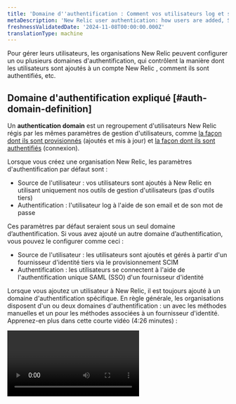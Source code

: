 ```yaml
---
title: 'Domaine d''authentification : Comment vos utilisateurs log et sont gérés'
metaDescription: 'New Relic user authentication: how users are added, SAML SSO, SCIM, automated user management, and more.'
freshnessValidatedDate: '2024-11-08T00:00:00.000Z'
translationType: machine
---
```


Pour gérer leurs utilisateurs, les organisations New Relic peuvent configurer un ou plusieurs domaines d&apos;authentification, qui contrôlent la manière dont les utilisateurs sont ajoutés à un compte New Relic , comment ils sont authentifiés, etc.

## Domaine d&apos;authentification expliqué [#auth-domain-definition]

Un <DNT>**authentication domain**</DNT> est un regroupement d&apos;utilisateurs New Relic régis par les mêmes paramètres de gestion d&apos;utilisateurs, comme [la façon dont ils sont provisionnés](#source-users) (ajoutés et mis à jour) et [la façon dont ils sont authentifiés](#authentication) (connexion).

Lorsque vous créez une organisation New Relic, les paramètres d&apos;authentification par défaut sont :

* Source de l&apos;utilisateur : vos utilisateurs sont ajoutés à New Relic en utilisant uniquement nos outils de gestion d&apos;utilisateurs (pas d&apos;outils tiers)
* Authentification : l&apos;utilisateur log à l&apos;aide de son email et de son mot de passe

Ces paramètres par défaut seraient sous un seul domaine d’authentification. Si vous avez ajouté un autre domaine d’authentification, vous pouvez le configurer comme ceci :

* Source de l&apos;utilisateur : les utilisateurs sont ajoutés et gérés à partir d&apos;un fournisseur d&apos;identité tiers via le provisionnement SCIM
* Authentification : les utilisateurs se connectent à l&apos;aide de l&apos;authentification unique SAML (SSO) d&apos;un fournisseur d&apos;identité

Lorsque vous ajoutez un utilisateur à New Relic, il est toujours ajouté à un domaine d&apos;authentification spécifique. En règle générale, les organisations disposent d&apos;un ou deux domaines d&apos;authentification : un avec les méthodes manuelles et un pour les méthodes associées à un fournisseur d&apos;identité. Apprenez-en plus dans cette courte vidéo (4:26 minutes) :

<Video id="Z00-KzGh2XY" type="youtube" />

## Exigences [#requirements]

Pour gérer le domaine d’authentification :

* Votre organisation doit être soit [Pro soit édition Enterprise](https://newrelic.com/pricing) pour avoir un domaine d&apos;authentification modifiable.

* Pour visualiser ou modifier le domaine d&apos;authentification, un utilisateur doit :

  * Avoir un [type d&apos;utilisateur](/docs/accounts/accounts-billing/new-relic-one-user-management/user-type) d&apos;utilisateur principal ou d&apos;utilisateur de plateforme complète.
  * Soyez dans un groupe avec le [paramètre d&apos;administration<DNT>**Authentication domain**</DNT> ](/docs/accounts/accounts-billing/new-relic-one-user-management/user-management-concepts#admin-settings).

* Le provisionnement SCIM, également connu sous le nom de gestion automatisée des utilisateurs, nécessite Pro ou l&apos;édition Enterprise. [En savoir plus sur les exigences.](/docs/accounts/accounts/automated-user-management/automated-user-provisioning-single-sign)

* SAML SSO nécessite une [édition payante](/docs/accounts/accounts-billing/new-relic-one-pricing-billing/new-relic-one-pricing-billing#editions). Notre support SAML SSO comprend :

  * <DNT>
      Active Directory Federation Services (ADFS)
    </DNT>

  * <DNT>
      Auth0
    </DNT>

  * <DNT>
      Azure AD (Microsoft Azure Active Directory)
    </DNT>

  * <DNT>
      Google
    </DNT>

  * <DNT>
      Okta
    </DNT>

  * <DNT>
      OneLogin
    </DNT>

  * <DNT>
      Ping Identity
    </DNT>

  * <DNT>
      Salesforce
    </DNT>

  * Prise en charge générique pour les systèmes SSO utilisant SAML 2.0

## Créer et configurer un domaine d&apos;authentification [#ui]

Si vous remplissez les [conditions](#requirements), vous pouvez ajouter et gérer un domaine d&apos;authentification.

Pour visualiser et configurer le domaine d&apos;authentification : depuis le [menu utilisateur](/docs/accounts/accounts-billing/general-account-settings/intro-account-settings), allez à <DNT>**Administration &gt; Authentication domains**</DNT>.

Si vous avez un domaine existant, ils seront dans le tableau. Notez que la plupart des organisations auront, au maximum, deux ou trois domaines : un avec les paramètres manuels par défaut et un ou deux pour les paramètres associés au fournisseur d&apos;identité.

Pour créer un nouveau domaine à partir de la page UI du domaine d’authentification, cliquez sur <DNT>**Create authentication domain**</DNT>. Pour gérer ou supprimer un domaine d’authentification, sélectionnez l’élément de menu pour chaque domaine d’authentification.

## Passer à un autre domaine [#switch]

Si vous avez des enregistrements d&apos;utilisateur dans plusieurs domaines d&apos;authentification, vous pouvez [basculer entre les domaines](/docs/accounts/accounts-billing/account-setup/multiple-logins-found).

## Source de l&apos;utilisateur : comment vos utilisateurs sont ajoutés et gérés [#source-users]

<Callout variant="tip">
  * Pour une introduction à nos offres SAML SSO et SCIM, consultez [Premiers pas avec SSO et SCIM](/docs/accounts/accounts-billing/new-relic-one-user-management/introduction-saml-scim).
  * Nous vous recommandons d&apos;envisager d&apos;implémenter [la capture de domaines](/docs/accounts/accounts-billing/account-setup/domain-capture/) qui vous permet d&apos;ajouter automatiquement des utilisateurs à votre organisation en fonction de leur domaine de messagerie. Cela empêche l&apos;utilisateur de s&apos;inscrire accidentellement sur New Relic et de créer une organisation New Relic inutile et indésirable. Cette fonctionnalité est disponible pour les comptes Pro et Entreprise.
</Callout>

Depuis l&apos;[ UI du domaine d&apos;authentification](#ui), vous pouvez définir l&apos;une des deux options pour la source de votre utilisateur :

* <DNT>**Manual**</DNT> (par défaut) : cela signifie que vos utilisateurs sont ajoutés manuellement à New Relic à partir de l&apos;[UI<DNT>**User management**</DNT> ](/docs/accounts/accounts-billing/new-relic-one-user-management/user-management-ui-and-tasks#where).
* <DNT>**SCIM:**</DNT> Notre fonctionnalité de gestion automatisée des utilisateurs vous permet d&apos;utiliser le provisionnement SCIM pour importer et gérer les utilisateurs de votre fournisseur d&apos;identité.

Remarques sur ces paramètres :

* Vous ne pouvez pas basculer <DNT>**Source of users**</DNT>. Cela signifie que si vous souhaitez modifier cela pour un domaine d&apos;authentification déjà configuré, vous devrez en créer un nouveau.
* Lorsque vous activez SCIM pour la première fois, le jeton du porteur est généré et affiché une seule fois. Si vous devez visualiser un jeton porteur ultérieurement, la seule façon de le faire est d&apos;en générer un nouveau, ce qui invalidera l&apos;ancien et toute intégration utilisant l&apos;ancien jeton.

Pour savoir comment configurer SCIM, voir [Gestion automatisée des utilisateurs](/docs/accounts/accounts/automated-user-management/automated-user-provisioning-single-sign).

### Méthode de gestion du type d&apos;utilisateur [#user-upgrade]

Dans le <DNT>**Authentication Domain UI**</DNT>, si vous avez sélectionné SCIM comme méthode de provisionnement de l&apos;utilisateur, vous avez deux options pour la gestion [du type d&apos;utilisateur](/docs/accounts/accounts-billing/new-relic-one-user-management/user-type) de votre utilisateur :

* <DNT>**Manage user type in New Relic**</DNT>:Il s&apos;agit de l&apos;option par défaut. Il vous permet de gérer le type d&apos;utilisateur de votre utilisateur depuis New Relic.
* <DNT>**Manage user type with SCIM**</DNT>: L&apos;activation de cette option signifie que vous ne pouvez plus gérer le type d&apos;utilisateur depuis New Relic. Vous ne pourrez le modifier et le gérer qu&apos;à partir de votre fournisseur d&apos;identité.

En savoir plus sur ces deux options :

<CollapserGroup>
  <Collapser id="manage-user-type-new-relic" title="Gérer le type d'utilisateur dans New Relic (par défaut)">
    La manière par défaut de gérer le type d&apos;utilisateur de votre utilisateur est à partir de New Relic UI l&apos;. Il s&apos;agit de l&apos;option que vous utiliseriez si vous ne [gérez pas le type d&apos;utilisateur via SCIM](#manage-user-type-scim). Les options de gestion régies par celle-ci comprennent :

    * La possibilité de modifier le type d&apos;utilisateur dans l&apos;[UI<DNT>**User management**</DNT> ](/docs/accounts/accounts-billing/new-relic-one-user-management/user-management-ui-and-tasks#where).
    * La possibilité de [gérer la manière dont requests de mise à niveau de type utilisateur sont traitées](#other-settings).
  </Collapser>

  <Collapser id="manage-user-type-scim" title="Gérer le type d'utilisateur avec SCIM">
    Notre [SCIM API](/docs/accounts/accounts/automated-user-management/tutorial-manage-users-groups-scim#manage-user-type) vous permet de gérer le type d&apos;utilisateur à partir de votre fournisseur d&apos;identité plutôt que dans l&apos;UI de gestion des utilisateurs de New Relic. <DNT>**When you enable this, you can no longer change or manage your users&apos; user type from New Relic.**</DNT>

    Pour activer ce paramètre :

    1. Assurez-vous que votre domaine d&apos;authentification <DNT>**Source of users**</DNT> doit avoir [SCIM activé](#source-users).
    2. Suivez les instructions en fonction de votre fournisseur d’identité :

    * Okta : suivez le guide de configuration de l&apos;application Okta SCIM et SSO [ici](/docs/accounts/accounts/automated-user-management/okta-scimsso-application-configuration).
    * Azure Active Directory : reportez-vous à la discussion du forum New Relic sur la configuration Azure AD pour SCIM avec les types d’utilisateur [ici](https://forum.newrelic.com/s/hubtopic/aAX8W0000008d6MWAQ/relic-solution-make-full-core-basic-users-in-azure-active-directory-w-scim).
    * Autres fournisseurs d’identité : utilisez nos spécifications de type d’utilisateur API SCIM pour configurer votre fournisseur afin d’envoyer des informations de type d’utilisateur à New Relic [ici](/docs/accounts/accounts/automated-user-management/tutorial-manage-users-groups-scim/#manage-user-type).

    Comment requests de mise à niveau des utilisateurs sont traitées :

    * Lorsque vous activez <DNT>**Manage user type with SCIM**</DNT>, l&apos;option par défaut est que les utilisateurs avec un accès limité par type d&apos;utilisateur voient un message indiquant qu&apos;ils doivent contacter leur responsable ou leur service informatique pour mettre à niveau et débloquer davantage d&apos;accès.
    * En option, vous pouvez personnaliser ce message et ajouter un lien vers une page personnalisée. Par exemple, vous pouvez ajouter un message personnalisé expliquant comment contacter une personne ou un service spécifique. Vous pouvez également utiliser nos [spécifications API SCIM](/docs/accounts/accounts/automated-user-management/tutorial-manage-users-groups-scim/#manage-user-type) pour configurer une implémentation qui gère par programmation requests de mise à niveau des utilisateurs et modifie automatiquement le type de votre utilisateur.
  </Collapser>
</CollapserGroup>

## Authentification : comment votre utilisateur log [#authentication]

La méthode d&apos;authentification est la manière dont l&apos;utilisateur New Relic log à New Relic. Tous les utilisateurs d&apos;un domaine d&apos;authentification ont une seule méthode d&apos;authentification. Il existe deux options d&apos;authentification :

* Nom d&apos;utilisateur/mot de passe (par défaut) : Votre identifiant d&apos;utilisateur log via email et mot de passe.
* SAML SSO: Votre utilisateur log connecte via SAML single sign-on (SSO) en utilisant votre fournisseur d&apos;identité. Pour savoir comment configurer cela, continuez à lire.

### Configurer l&apos;authentification SSO SAML [#saml]

Avant d&apos;activer SAML SSO à l&apos;aide des instructions ci-dessous, voici quelques éléments à comprendre et à prendre en compte :

* Pensez à lire [une introduction à New Relic SSO et SCIM](/docs/accounts/accounts-billing/new-relic-one-user-management/introduction-saml-scim).
* Pensez à revoir les [exigences SSO SAML](#requirements).
* Pensez à regarder une [vidéo expliquant comment configurer SAML SSO](https://www.youtube.com/watch?v=uFjqCQcSo8g).
* Notez que votre utilisateur compatible SSOne recevra pas de notification de vérification par e-mail de New Relic car les informations de connexion et de mot de passe sont gérées par votre fournisseur d&apos;identité.
* Consultez la documentation de votre fournisseur d&apos;identité, car elle peut contenir des instructions spécifiques à New Relic.

1. Si vous configurez le provisionnement SCIM :

   * Si vous utilisez Azure, Okta ou OneLogin, suivez d’abord ces procédures : [Azure](/docs/accounts/accounts/automated-user-management/azure-ad-scimsso-application-configuration/) | [OneLogin](/docs/accounts/accounts/automated-user-management/onelogin-scimsso-application-configuration/) | [Okta](/docs/accounts/accounts/automated-user-management/okta-scimsso-application-configuration/).
   * Si vous utilisez un autre fournisseur d’identité, suivez les procédures SAML ci-dessous et utilisez notre [API SCIM](/docs/accounts/accounts/automated-user-management/scim-support-automated-user-management/) pour activer SCIM.

2. Si <DNT>**only**</DNT> souhaitez activer SAML SSO et non SCIM, et si vous utilisez Azure, Okta ou OneLogin, suivez ces instructions pour configurer l&apos;application concernée :

   <CollapserGroup>
     <Collapser id="azure" title="Application Azure">
       Azure AD fournit une galerie application , qui comprend diverses intégrations pour Azure AD, y compris celles proposées par New Relic . Ajoutez l’ New Relic SCIM/SSO application à votre liste d’applications.

       1. Accédez au centre d’administration Azure Active Directory et connectez-vous si nécessaire. [aad.portal.azure.com/](https://aad.portal.azure.com/)
       2. Cliquez sur <DNT>**All services**</DNT> dans le menu de gauche.
       3. Dans le volet principal, cliquez sur <DNT>**Enterprise applications**</DNT>.
       4. Cliquez sur <DNT>**+New application**</DNT>.
       5. Retrouvez notre SCIM/SSO application en saisissant <DNT>**New Relic**</DNT> dans le nom champ de recherche, et cliquez sur l&apos;application <DNT>**New Relic by organization**</DNT> (et <DNT>**New Relic by account**</DNT> non).
       6. Cliquez sur <DNT>**Add**</DNT>.
     </Collapser>

     <Collapser id="Okta" title="Application Okta">
       Ajoutez l’ New Relic SCIM/SSO application à votre application Okta.

       1. Accédez à [okta.com/](https://www.okta.com/) et connectez-vous avec un compte disposant des autorisations d’administrateur.
       2. Depuis la page d’accueil d’Okta, cliquez sur <DNT>**Admin**</DNT>.
       3. Depuis l&apos;administrateur Okta <DNT>**Dashboard**</DNT>, choisissez la page <DNT>**Applications**</DNT> .
       4. Cliquez sur <DNT>**Browse app catalog**</DNT>, puis recherchez et sélectionnez « New Relic par organisation ».
       5. Depuis la page New Relic par organisation, cliquez sur <DNT>**Add**</DNT>.
       6. Depuis la page Ajouter New Relic par organisation, cochez les deux cases <DNT>**Application visibility &quot;Do not display...&quot;**</DNT> et cliquez sur <DNT>**Done**</DNT>. Nous rendrons l&apos;application visible plus tard, une fois la configuration terminée et le provisionnement commencé.
       7. Ouvrez l’application nouvellement créée dans Okta et accédez à l’onglet <DNT>**Assignments**</DNT> . C&apos;est ici que vous pouvez ajouter des utilisateurs et des groupes pour l&apos;authentification.
       8. De là, accédez à l’onglet <DNT>**Sign On**</DNT> . Sous <DNT>**Advanced Sign-on Settings**</DNT>, vous verrez <DNT>**Authentication Domain ID**</DNT>, dont vous aurez besoin pour modifier ce champ à l&apos;étape 9 des instructions générales ci-dessous. À droite, cliquez sur <DNT>**View SAML setup instructions**</DNT>. Sous <DNT>**Step 7**</DNT> de ces instructions, vous pouvez trouver les URL requises pour les étapes 6 et 7 dans les instructions générales ci-dessous.
     </Collapser>

     <Collapser id="OneLogin" title="Application OneLogin">
       Ajoutez l’ New Relic SCIM/SSO application à votre OneLogin application .

       1. Accédez au site Web OneLogin et connectez-vous avec un compte disposant d’autorisations d’administrateur.
       2. Depuis la page d’accueil de OneLogin, cliquez sur <DNT>**Administration**</DNT>.
       3. Depuis la page d’administration OneLogin, choisissez le menu <DNT>**Applications**</DNT> .
       4. Depuis la page de l’application OneLogin , cliquez sur <DNT>**Add app**</DNT>.
       5. Dans le champ de recherche de la page de recherche d&apos;application OneLogin , saisissez « New Relic par organisation » (et non « New Relic par compte »), puis cliquez sur l&apos;application lorsqu&apos;elle apparaît dans les résultats de la recherche.
       6. Depuis la page <DNT>**Add New Relic by organization**</DNT> , cliquez sur <DNT>**Save**</DNT>.
     </Collapser>
   </CollapserGroup>

   * Si vous implémentez SAML à l’aide d’un autre fournisseur d’identité non mentionné ci-dessus, vous devrez tenter de l’intégrer à l’aide des instructions SAML ci-dessous. Notez que votre fournisseur d’identité doit utiliser le protocole SAML 2.0 et doit exiger des assertions SAML signées.

3. Ensuite, vous accéderez à notre UI de domaine d’authentification. Dans le [menu utilisateur](/docs/accounts/accounts-billing/general-account-settings/intro-account-settings), cliquez sur <DNT>**Administration**</DNT>, puis sur <DNT>**Authentication domains**</DNT>. Si vous n&apos;en avez pas déjà un, [créez un nouveau domaine](#ui) à utiliser pour votre utilisateur d&apos;authentification SAML.

4. Sous <DNT>**Authentication**</DNT>, cliquez sur <DNT>**Configure**</DNT>. Sous <DNT>**Method of authenticating users**</DNT>, sélectionnez <DNT>**SAML SSO**</DNT>.

5. Si vous utilisez l’application Okta, OneLogin ou Azure AD, vous pouvez ignorer cette étape. Sous <DNT>**Provided by New Relic**</DNT>, nous avons quelques informations spécifiques à New Relic. Vous devrez les placer dans les champs appropriés de votre service de fournisseur d&apos;identité. Si vous n&apos;êtes pas sûr de leur destination, consultez la documentation de votre fournisseur d&apos;identité.

6. Sous <DNT>**Provided by you**</DNT>, saisissez le <DNT>**Source of SAML metadata**</DNT>. Cette URL est fournie par votre fournisseur d’identité et peut être appelée autrement. Il doit être conforme aux normes de métadonnées SAML V2.0. Si votre fournisseur d&apos;identité <DNT>**doesn&apos;t**</DNT> prend en charge la configuration dynamique, vous pouvez le faire en utilisant <DNT>**Upload a certificate**</DNT>. Il doit s&apos;agir d&apos;un certificat x509 codé PEM.

7. Sous <DNT>**Provided by you**</DNT>, définissez le <DNT>**SSO target URL**</DNT> fourni par votre fournisseur d’identité. Vous pouvez le trouver en allant dans <DNT>**Source of SAML metadata**</DNT> et en trouvant l&apos;URL de liaison POST. Cela ressemble à : `https://newrelic.oktapreview.com/app/newreliclr/1234567890abcdefghij/sso/saml`.

8. Si votre fournisseur d&apos;identité dispose d&apos;une URL de redirection pour la déconnexion, saisissez-la dans le champ <DNT>**Logout redirect URL**</DNT>; sinon, laissez-la vide.

9. Si vous utilisez une application de fournisseur d’identité, vous devrez saisir l’ID de domaine d’authentification dans l’application. Cet identifiant se trouve en haut de la page UI du domaine d&apos;authentification de New Relic.

10. Facultatif : dans l&apos;UI du domaine d&apos;authentification de New Relic, vous pouvez ajuster [d&apos;autres paramètres](#other-settings), comme la durée de la session du navigateur et la méthode de mise à niveau de l&apos;utilisateur. Vous pouvez ajuster ces paramètres à tout moment.

11. Si vous activez uniquement SAML, vous devrez créer des groupes. (Si vous avez activé SCIM, vous avez déjà terminé cette étape.) Les groupes sont ce qui donne à votre utilisateur l&apos;accès aux comptes New Relic . Sans être affectés à des groupes, vos utilisateurs sont provisionnés dans New Relic mais n&apos;ont pas accès aux comptes ou aux rôles. Pour apprendre à faire cela :

* [Découvrez comment fonctionne l&apos;accès au groupe d&apos;utilisateurs](/docs/accounts/accounts-billing/new-relic-one-user-management/user-management-concepts#understand-concepts)
* Lire le [tutoriel de gestion utilisateur](/docs/accounts/accounts-billing/new-relic-one-user-management/tutorial-add-new-user-groups-roles-new-relic-one-user-model/).

12. Okta uniquement : revenez à l&apos;application New Relic d&apos;Okta et, à partir de la page <DNT>**Add New Relic by organization**</DNT> , décochez les deux cases <DNT>**Application visibility &quot;Do not display...&quot;**</DNT> et cliquez sur <DNT>**Done**</DNT>.

Pour vérifier que la configuration a été correctement effectuée, vérifiez si votre utilisateur peut log connecter à New Relic via votre fournisseur d&apos;identité et assurez-vous qu&apos;il a accès à ses comptes.

## Autres paramètres liés à l&apos;utilisateur [#other-settings]

Pour gérer les paramètres liés à la session et savoir si l’utilisateur peut effectuer lui-même la mise à niveau ou non :

1. Depuis l’ [UI<DNT>**User management**</DNT> ](/docs/accounts/accounts-billing/new-relic-one-user-management/user-management-ui-and-tasks/#where), sélectionnez un domaine d’authentification à partir du commutateur.
2. Cliquez sur l&apos;icône d&apos;engrenage <Icon name="fe-settings" />.
3. Modifiez les paramètres, qui sont décrits plus en détail ci-dessous.

### Paramètres liés à la session [#session-mgmt]

Les paramètres liés à la session incluent :

* Durée pendant laquelle l&apos;utilisateur peut rester connecté
* Durée d&apos;inactivité avant l&apos;expiration de la session d&apos;un utilisateur ([en savoir plus sur les limites de session](/docs/accounts/accounts-billing/account-structure/factors-affecting-access-features-data#session-limits))

### Paramètres de mise à niveau de l&apos;utilisateur [#user-upgrade-settings]

Les paramètres liés à la manière dont l&apos;utilisateur est mis à niveau vers un type d&apos;utilisateur supérieur incluent :

* <DNT>**Automatic approval**</DNT>:Cela permet à l&apos;utilisateur de pouvoir immédiatement passer à un type d&apos;utilisateur supérieur par lui-même, sans approbation. Cela permet à ces utilisateurs de pouvoir répondre plus rapidement aux problèmes.
* <DNT>**Require review**</DNT>:Avec cette option, l&apos;administrateur de l&apos;utilisateur avec le [paramètre d&apos;administration<DNT>**Authentication domain**</DNT> ](/docs/accounts/accounts-billing/new-relic-one-user-management/user-management-concepts#admin-settings)reçoit un e-mail lorsqu&apos;un utilisateur requests une mise à niveau et peut approuver ou refuser ces requests dans l&apos;[UI<DNT>**User management**</DNT> ](/docs/accounts/accounts-billing/new-relic-one-user-management/user-management-ui-and-tasks#where).
  * Un utilisateur est limité à 6 requests de mise à niveau sur une fenêtre glissante de 24 heures. Par exemple, si vous effectuez vos 6 requests de mise à niveau entre 8h et 10h, vous devrez attendre jusqu&apos;à 8h le lendemain avant d&apos;effectuer une autre demande de mise à niveau.